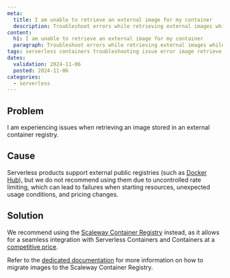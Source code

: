 ```yaml
---
meta:
  title: I am unable to retrieve an external image for my container
  description: Troubleshoot errors while retrieving external images while using Scaleway Serverless Containers.
content:
  h1: I am unable to retrieve an external image for my container
  paragraph: Troubleshoot errors while retrieving external images while using Scaleway Serverless Containers.
tags: serverless containers troubleshooting issue error image retrieve external public registry
dates:
  validation: 2024-11-06
  posted: 2024-11-06
categories:
  - serverless
---
```


## Problem

I am experiencing issues when retrieving an image stored in an external container registry.

## Cause

Serverless products support external public registries (such as [Docker Hub](https://hub.docker.com/)), but we do not recommend using them due to uncontrolled rate limiting, which can lead to failures when starting resources, unexpected usage conditions, and pricing changes.

## Solution

We recommend using the [Scaleway Container Registry](/containers/container-registry/) instead, as it allows for a seamless integration with Serverless Containers and Containers at a [competitive price](/faq/containerregistry/#how-am-i-billed-for-scaleway-container-registry).

Refer to the [dedicated documentation](/serverless/containers/api-cli/migrate-external-image-to-scaleway-registry/) for more information on how to migrate images to the Scaleway Container Registry. 

